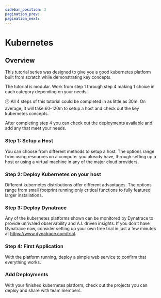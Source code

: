 ```yaml
---
sidebar_position: 2
pagination_prev:
pagination_next:
---
```


# Kubernetes

## Overview

This tutorial series was designed to give you a good kubernetes platform built from scratch while demonstrating key concepts.

The tutorial is modular. Work from step 1 through step 4 making 1 choice in each category depending on your needs.

:clock10: All 4 steps of this tutorial could be completed in as little as 30m. On average, it will take 60-120m to setup a host and check out the key kubernetes concepts.

After completing step 4 you can check out the deployments available and add any that meet your needs.

### Step 1: Setup a Host

You can choose from different methods to setup a host. The options range from using resources on a computer you already have, through setting up a host or using a virtual machine in any of the major cloud providers.

### Step 2: Deploy Kubernetes on your host

Different kubernetes distributions offer different advantages. The options range from small footprint running only critical functions to fully featured larger installations.

### Step 3: Deploy Dynatrace

Any of the kubernetes platforms shown can be monitored by Dynatrace to provide unrivaled observability and A.I. driven insights. If you don't have Dynatrace now, consider setting up your own free trial in just a few minutes at https://www.dynatrace.com/trial.

### Step 4: First Application

With the platform running, deploy a simple web service to confirm that everything works.

### Add Deployments

With your finished kubernetes platform, check out the projects you can deploy and share with team members.
